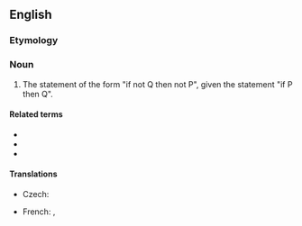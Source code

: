 ==English==
{{wikipedia}}

===Etymology===
{{prefix|en|contra|position}}

===Noun===
{{en-noun}}

# {{lb|en|logic}} The statement of the form "if not Q then not P", given the statement "if P then Q".

====Related terms====
* {{l|en|contrapose}}
* {{l|en|contrapositive}}
* {{l|en|implication}}

====Translations====
{{trans-top|logical statement}}
* Czech: {{t|cs|obměna|f}}
{{trans-mid}}
* French: {{t+|fr|contraposition|f}}, {{t+|fr|contraposée|f}}
{{trans-bottom}}